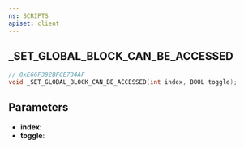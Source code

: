 ```yaml
---
ns: SCRIPTS
apiset: client
---
```

## _SET_GLOBAL_BLOCK_CAN_BE_ACCESSED

```c
// 0xE66F392BFCE734AF
void _SET_GLOBAL_BLOCK_CAN_BE_ACCESSED(int index, BOOL toggle);
```


## Parameters
* **index**:
* **toggle**: